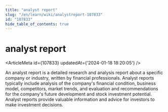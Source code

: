 ```yaml
---
title: "analyst report"
slug: "/en/learn/wiki/analystreport-107833"
id: "107833"
hide_table_of_contents: true
---
```



# analyst report

<ArticleMeta id={107833} updatedAt={'2024-01-18 18:20:05'} />
<div className='border-solid border-b border-t-0 my-4 border-[var(--ifm-color-gray-300)]' />

An analyst report is a detailed research and analysis report about a specific company or industry, written by financial professionals. Analyst reports typically include analysis of the company's financial condition, business model, competitors, market trends, and evaluation and recommendations for the company's future development and stock investment potential. Analyst reports provide valuable information and advice for investors to make investment decisions.
